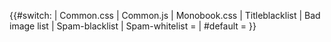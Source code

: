 {{#switch: {{PAGENAME}}  
<!-- Add pagenames here where this message should NOT be displayed, ie pages that ARE watched -->
| Common.css
| Common.js
| Monobook.css
| Titleblacklist
| Bad image list
| Spam-blacklist
| Spam-whitelist =   <!-- Don't show the message -->
| #default = {{Visibility}}
}}<noinclude>[[Category:編輯提示模板|{{PAGENAME}}]]</noinclude>